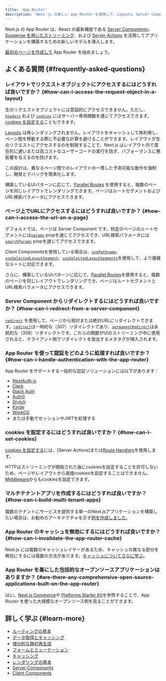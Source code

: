 ```yaml
---
title: 'App Router'
description: 'Next.js の新しい App Router を使用して、Layouts、Server Components、Suspense などの最新の機能を活用しましょう。'
---
```


Next.js の App Router は、React の最新機能である [Server Components](/docs/app/building-your-application/rendering/server-components)、[Suspense を用いたストリーミング](/docs/app/building-your-application/routing/loading-ui-and-streaming#streaming-with-suspense)、および [Server Actions](/docs/app/building-your-application/data-fetching/server-actions-and-mutations) を活用してアプリケーションを構築するための新しいモデルを導入します。

[最初のページを作成して](/docs/app/building-your-application/routing/layouts-and-templates) App Router を始めましょう。

## よくある質問 {#frequently-asked-questions}

### レイアウトでリクエストオブジェクトにアクセスするにはどうすれば良いですか？ {#how-can-i-access-the-request-object-in-a-layout}

生のリクエストオブジェクトには意図的にアクセスできません。ただし、[`headers`](/docs/app/api-reference/functions/headers) および [`cookies`](/docs/app/api-reference/functions/cookies) にはサーバー専用関数を通じてアクセスできます。[cookies を設定する](#how-can-i-set-cookies)こともできます。

[Layouts](/docs/app/building-your-application/routing/layouts-and-templates#layouts) は再レンダリングされません。レイアウトをキャッシュして再利用し、ページ間を移動する際に不必要な計算を避けることができます。レイアウトが生のリクエストにアクセスするのを制限することで、Next.js はレイアウト内で潜在的に遅いまたは高コストなユーザーコードの実行を防ぎ、パフォーマンスに悪影響を与えるのを防げます。

この設計は、異なるページ間でのレイアウトの一貫した予測可能な動作を強制し、開発とデバッグを簡素化します。

構築しているUIパターンに応じて、[Parallel Routes](/docs/app/building-your-application/routing/parallel-routes) を使用すると、複数のページを同じレイアウトでレンダリングできます。ページはルートセグメントおよびURL検索パラメータにアクセスできます。

### ページ上でURLにアクセスするにはどうすれば良いですか？ {#how-can-i-access-the-url-on-a-page}

デフォルトでは、ページは Server Component です。特定のページのルートセグメントには[`params`](/docs/app/api-reference/file-conventions/page#params-optional) propを通じてアクセスでき、URL検索パラメータには[`searchParams`](/docs/app/api-reference/file-conventions/page#searchparams-optional) propを通じてアクセスできます。

Client Componentsを使用している場合は、[`usePathname`](/docs/app/api-reference/functions/use-pathname)、[`useSelectedLayoutSegment`](/docs/app/api-reference/functions/use-selected-layout-segment)、[`useSelectedLayoutSegments`](/docs/app/api-reference/functions/use-selected-layout-segments)を使用して、より複雑なルートに対応できます。

さらに、構築しているUIパターンに応じて、[Parallel Routes](/docs/app/building-your-application/routing/parallel-routes)を使用すると、複数のページを同じレイアウトでレンダリングでき、ページはルートセグメントとURL検索パラメータにアクセスできます。

### Server Component からリダイレクトするにはどうすれば良いですか？ {#how-can-i-redirect-from-a-server-component}

[`redirect`](/docs/app/api-reference/functions/redirect) を使用して、ページから相対または絶対URLにリダイレクトできます。[`redirect`](/docs/app/api-reference/functions/redirect)は一時的な（307）リダイレクトであり、[`permanentRedirect`](/docs/app/api-reference/functions/permanentRedirect)は永続的な（308）リダイレクトです。これらの関数がUIのストリーミング中に使用されると、クライアント側でリダイレクトを放出するメタタグが挿入されます。

### App Router を使って認証をどのように処理すれば良いですか？ {#how-can-i-handle-authentication-with-the-app-router}

App Router をサポートする一般的な認証ソリューションには以下があります：

- [NextAuth.js](https://authjs.dev/getting-started/installation?framework=next.js)
- [Clerk](https://clerk.com/docs/quickstarts/nextjs)
- [Stack Auth](https://docs.stack-auth.com/getting-started/setup)
- [Auth0](https://github.com/auth0/nextjs-auth0#app-router)
- [Stytch](https://stytch.com/docs/sdks/resources/nextjs)
- [Kinde](https://docs.kinde.com/developer-tools/sdks/backend/nextjs-sdk/)
- [WorkOS](https://workos.com/docs/user-management/nextjs)
- または手動でセッションやJWTを処理する

### cookies を設定するにはどうすれば良いですか？ {#how-can-i-set-cookies}

[cookies を設定する](/docs/app/building-your-application/data-fetching/server-actions-and-mutations#cookies)には、[Server Actions]または[Route Handlers](/docs/app/building-your-application/routing/route-handlers)を使用します。

HTTPはストリーミングが開始された後にcookiesを設定することを許可しないため、ページやレイアウトから直接cookiesを設定することはできません。[Middleware](/docs/app/building-your-application/routing/middleware#using-cookies)からもcookiesを設定できます。

### マルチテナントアプリを作成するにはどうすれば良いですか？ {#how-can-i-build-multi-tenant-apps}

複数のテナントにサービスを提供する単一のNext.jsアプリケーションを構築したい場合は、お勧めのアーキテクチャを示す[例を作成しました](https://vercel.com/templates/next.js/platforms-starter-kit)。

### App Router のキャッシュを無効にするにはどうすれば良いですか？ {#how-can-i-invalidate-the-app-router-cache}

Next.js には複数のキャッシュレイヤーがあるため、キャッシュの異なる部分を無効にするには複数の方法があります。[キャッシュについてさらに学ぶ](/docs/app/building-your-application/caching)。

### App Router を基にした包括的なオープンソースアプリケーションはありますか？ {#are-there-any-comprehensive-open-source-applications-built-on-the-app-router}

はい。[Next.js Commerce](https://vercel.com/templates/next.js/nextjs-commerce)や [Platforms Starter Kit](https://vercel.com/templates/next.js/platforms-starter-kit)を参照することで、App Router を使った大規模なオープンソース例を見ることができます。

## 詳しく学ぶ {#learn-more}

- [ルーティングの基本](/docs/app/building-your-application/routing)
- [データ取得とキャッシング](/docs/app/building-your-application/data-fetching/fetching)
- [増分的な静的再生成](/docs/app/building-your-application/data-fetching/incremental-static-regeneration)
- [フォームとミューテーション](/docs/app/building-your-application/data-fetching/server-actions-and-mutations)
- [キャッシング](/docs/app/building-your-application/caching)
- [レンダリングの基本](/docs/app/building-your-application/rendering)
- [Server Components](/docs/app/building-your-application/rendering/server-components)
- [Client Components](/docs/app/building-your-application/rendering/client-components)
